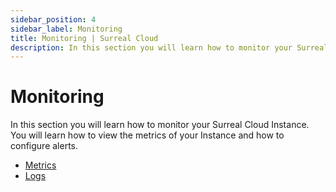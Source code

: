 ```yaml
---
sidebar_position: 4
sidebar_label: Monitoring
title: Monitoring | Surreal Cloud
description: In this section you will learn how to monitor your Surreal Cloud Instance. 
---
```


# Monitoring

In this section you will learn how to monitor your Surreal Cloud Instance. You will learn how to view the metrics of your Instance and how to configure alerts. 

- [Metrics](/docs/cloud/advanced-topics/monitoring/metrics)
- [Logs](/docs/cloud/advanced-topics/monitoring/logs)

